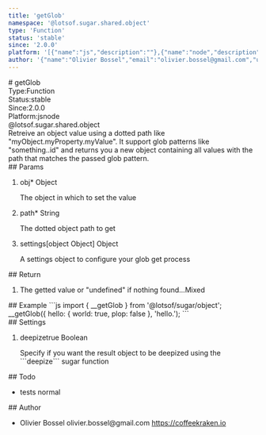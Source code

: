 ```yaml
---
title: 'getGlob'
namespace: '@lotsof.sugar.shared.object'
type: 'Function'
status: 'stable'
since: '2.0.0'
platform: '[{"name":"js","description":""},{"name":"node","description":""}]'
author: '{"name":"Olivier Bossel","email":"olivier.bossel@gmail.com","url":"https://coffeekraken.io"}'
---
```

<div class="docmap-mdx">
# getGlob
<div class="_metas">
<div class="_type"><span class="_type-label">Type:</span><span class="_type-value">Function</span></div>
<div class="_status"><span class="_status-label">Status:</span><span class="_status-value -stable">stable</span></div>
<div class="_since"><span class="_since-label">Since:</span><span class="_since-value">2.0.0</span></div>
<div class="_platform"><span class="_platform-label">Platform:</span><span class="_platform-value -js">js</span><span class="_platform-value -node">node</span></div>
</div>
<div class="_namespace">@lotsof.sugar.shared.object</div>
<div class="_description">
Retreive an object value using a dotted path like &quot;myObject.myProperty.myValue&quot;.
It support glob patterns like &quot;something..id&quot; and returns you a new object containing
all values with the path that matches the passed glob pattern.
</div>
<div class="_params">
## Params
<ol class="_list">
<li class="_item">
<span class="_name">obj<span class="_required">*</span></span><span class="_default"></span> <span class="_type">Object</span>
<p class="_description">The object in which to set the value</p>
</li>
<li class="_item">
<span class="_name">path<span class="_required">*</span></span><span class="_default"></span> <span class="_type">String</span>
<p class="_description">The dotted object path to get</p>
</li>
<li class="_item">
<span class="_name">settings</span><span class="_default">&lsqb;object Object&rsqb;</span> <span class="_type">Object</span>
<p class="_description">A settings object to configure your glob get process</p>
</li>
</ol>
</div>
<div class="_return">
## Return
<ol class="_list">
<li class="_item">
<span class="_description">The getted value or "undefined" if nothing found...</span><span class="_default"></span><span class="_type">Mixed</span>
</li>
</ol>
</div>
<div class="_examples">
## Example
```js
import { __getGlob } from '@lotsof/sugar/object';
__getGlob({
 hello: {
    world: true,
    plop: false
}, 'hello.');
```
</div>
<div class="_settings">
## Settings
<ol class="_list">
<li class="_item">
<span class="_name">deepize</span><span class="_default">true</span> <span class="_type">Boolean</span>
<p class="_description">Specify if you want the result object to be deepized using the ```deepize``` sugar function</p>
</li>
</ol>
</div>
<div class="_todo">
## Todo
<ul class="_list">
<li class="_item">
<span class="_description">tests</span>
<span class="_priority -normal">normal</span>
</li>
</ul>
</div>
<div class="_author">
## Author
<ul class="_list">
<li class="_item">
<span class="_name">Olivier Bossel</span>
<span class="_email">olivier.bossel@gmail.com</span>
<a href="https://coffeekraken.io" target="_blank" class="_url">https://coffeekraken.io</a>
</li>
</ul>
</div>
</div>